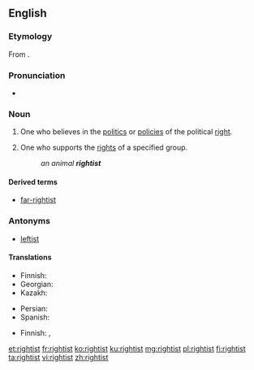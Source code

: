 ==English==

===Etymology===
From {{suffix|right|ist|lang=en}}.

===Pronunciation===
* {{IPA|/ˈɹaɪtɪst/|lang=en}}

===Noun===
{{en-noun}}

# One who believes in the [[politics]] or [[policy|policies]] of the political [[right]].
# {{label|en|in combination}} One who supports the [[right]]s of a specified group.
#: ''an animal '''rightist'''''

====Derived terms====
* [[far-rightist]]

===Antonyms===
* [[leftist]]

====Translations====
{{trans-top|supporter of the political right}}
* Finnish: {{t+|fi|oikeistolainen}}
* Georgian: {{t|ka|მემარჯვენე|sc=Geor}}
* Kazakh: {{t|kk|оңшыл|sc=Cyrl}}
{{trans-mid}}
* Persian: {{t|fa|راست‌گرا|tr=râst-garâ}}
* Spanish: {{t+|es|derechista|m|f}}
{{trans-bottom}}

{{trans-top|supporter of the rights of a group}}
* Finnish: {{t|fi|[[oikeuksien]] [[puolustaja]]}}, {{t|fi|[[oikeus]][[aktivisti]]}}
{{trans-mid}}
{{trans-bottom}}

[[et:rightist]]
[[fr:rightist]]
[[ko:rightist]]
[[ku:rightist]]
[[mg:rightist]]
[[pl:rightist]]
[[fi:rightist]]
[[ta:rightist]]
[[vi:rightist]]
[[zh:rightist]]